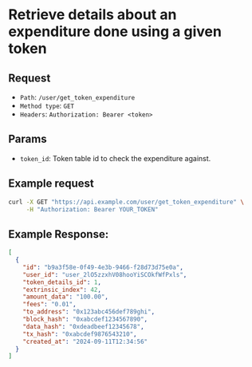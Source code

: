 
# Retrieve details about an expenditure done using a given token

## Request

- `Path`: `/user/get_token_expenditure`
- `Method type`: `GET`
- `Headers`: `Authorization: Bearer <token>`

## Params

- `token_id`: Token table id to check the expenditure against.

## Example request

```bash
curl -X GET "https://api.example.com/user/get_token_expenditure" \
     -H "Authorization: Bearer YOUR_TOKEN"
```

## Example Response:

```json
[
  {
    "id": "b9a3f58e-0f49-4e3b-9466-f28d73d75e0a",
    "user_id": "user_2lO5zzxhV08hooYiSCOkfWfPxls",
    "token_details_id": 1,
    "extrinsic_index": 42,
    "amount_data": "100.00",
    "fees": "0.01",
    "to_address": "0x123abc456def789ghi",
    "block_hash": "0xabcdef1234567890",
    "data_hash": "0xdeadbeef12345678",
    "tx_hash": "0xabcdef9876543210",
    "created_at": "2024-09-11T12:34:56"
  }
]
```